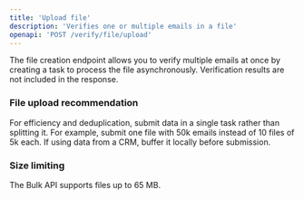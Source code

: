 ```yaml
---
title: 'Upload file'
description: 'Verifies one or multiple emails in a file'
openapi: 'POST /verify/file/upload'
---
```


The file creation endpoint allows you to verify multiple emails at once by creating a task to process the file asynchronously.
Verification results are not included in the response.

### File upload recommendation

For efficiency and deduplication, submit data in a single task rather than splitting it.
For example, submit one file with 50k emails instead of 10 files of 5k each. If using data from a CRM, buffer it locally before submission.

### Size limiting
The Bulk API supports files up to 65 MB.
